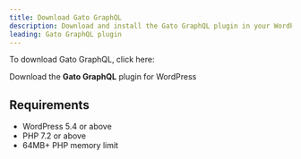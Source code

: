 ```yaml
---
title: Download Gato GraphQL
description: Download and install the Gato GraphQL plugin in your WordPress site
leading: Gato GraphQL plugin
---
```


To download Gato GraphQL, click here:

<div className="flex justify-center">

  <Link
    className="not-prose btn text-slate-900 bg-gradient-to-r from-white/80 via-white to-white/80 hover:bg-white transition duration-150 ease-in-out group mb-4"
    href="https://downloads.wordpress.org/plugin/gatographql.latest-stable.zip"
  >
    Download the <strong>Gato GraphQL</strong> plugin for WordPress
  </Link>
</div>

## Requirements

- WordPress 5.4 or above
- PHP 7.2 or above
- 64MB+ PHP memory limit
